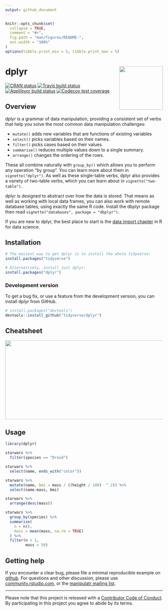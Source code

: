 ```yaml
---
output: github_document
---
```


<!-- README.md is generated from README.Rmd. Please edit that file -->

```r
knitr::opts_chunk$set(
  collapse = TRUE,
  comment = "#>",
  fig.path = "man/figures/README-",
  out.width = "100%"
)
options(tibble.print_min = 5, tibble.print_max = 5)
```

# dplyr <a href='https://dplyr.tidyverse.org'><img src='man/figures/logo.png' align="right" height="139" /></a>

<!-- badges: start -->
[![CRAN status](https://www.r-pkg.org/badges/version/dplyr)](https://cran.r-project.org/package=dplyr)
[![Travis build status](https://travis-ci.org/tidyverse/dplyr.svg?branch=master)](https://travis-ci.org/tidyverse/dplyr)
[![AppVeyor build status](https://ci.appveyor.com/api/projects/status/github/tidyverse/dplyr?branch=master&svg=true)](https://ci.appveyor.com/project/tidyverse/dplyr)
[![Codecov test coverage](https://codecov.io/gh/tidyverse/dplyr/branch/master/graph/badge.svg)](https://codecov.io/gh/tidyverse/dplyr?branch=master)
<!-- badges: end -->

## Overview

dplyr is a grammar of data manipulation, providing a consistent set of verbs that help you solve the most common data manipulation challenges:

* `mutate()` adds new variables that are functions of existing variables
* `select()` picks variables based on their names.
* `filter()` picks cases based on their values.
* `summarise()` reduces multiple values down to a single summary.
* `arrange()` changes the ordering of the rows.

These all combine naturally with `group_by()` which allows you to perform any operation "by group". You can learn more about them in `vignette("dplyr")`. As well as these single-table verbs, dplyr also provides a variety of two-table verbs, which you can learn about in `vignette("two-table")`.

dplyr is designed to abstract over how the data is stored. That means as well as working with local data frames, you can also work with remote database tables, using exactly the same R code. Install the dbplyr package then read `vignette("databases", package = "dbplyr")`.

If you are new to dplyr, the best place to start is the 
[data import chapter](http://r4ds.had.co.nz/transform.html) in R 
for data science.

## Installation

```r
# The easiest way to get dplyr is to install the whole tidyverse:
install.packages("tidyverse")

# Alternatively, install just dplyr:
install.packages("dplyr")
```

### Development version

To get a bug fix, or use a feature from the development version, you can install 
dplyr from GitHub.

```r
# install.packages("devtools")
devtools::install_github("tidyverse/dplyr")
```

## Cheatsheet

<a href="https://github.com/rstudio/cheatsheets/blob/master/data-transformation.pdf"><img src="https://raw.githubusercontent.com/rstudio/cheatsheets/master/pngs/thumbnails/data-transformation-cheatsheet-thumbs.png" width="630" height="252"/></a>  

## Usage

```r
library(dplyr)

starwars %>% 
  filter(species == "Droid")

starwars %>% 
  select(name, ends_with("color"))

starwars %>% 
  mutate(name, bmi = mass / ((height / 100)  ^ 2)) %>%
  select(name:mass, bmi)

starwars %>% 
  arrange(desc(mass))

starwars %>%
  group_by(species) %>%
  summarise(
    n = n(),
    mass = mean(mass, na.rm = TRUE)
  ) %>%
  filter(n > 1,
         mass > 50)
```

## Getting help

If you encounter a clear bug, please file a minimal reproducible example on [github](https://github.com/tidyverse/dplyr/issues). For questions and other discussion, please use [community.rstudio.com](https://community.rstudio.com/), or the [manipulatr mailing list](https://groups.google.com/group/manipulatr).

---
Please note that this project is released with a [Contributor Code of Conduct](https://github.com/tidyverse/dplyr/blob/master/.github/CODE_OF_CONDUCT.md).
By participating in this project you agree to abide by its terms.
